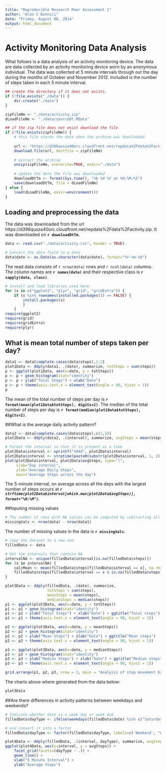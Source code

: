 ```yaml
---
title: "Reproducible Research Peer Assessment 1"
author: "Alan C Bonnici"
date: "Friday, August 08, 2014"
output: html_document
---
```


Activity Monitoring Data Analysis
=================================

What follows is a data analysis of an activity monitoring device. The data are data collected by an activity monitoring device worn by an anonymous individual. The data was collected at 5 minute intervals through out the day during the months of October and November 2012. Included is the number of steps taken in each 5 minute interval.

```r
## create the directory if it does not exists. 
if (!file.exists("./data")) {
    dir.create("./data")
}

zipFileNm <- "./data/activity.zip"
dLoadFileNm <- "./data/sourceDt.RData"

## if the zip file does not exist download the file
if (!file.exists(zipFileNm)) {
    # this file stores the date when the archive was downloaded
    
    url <- "https://d396qusza40orc.cloudfront.net/repdata%2Fdata%2Factivity.zip"
    download.file(url, destfile = zipFileNm)
    
    # extract the archive
    unzip(zipFileNm, overwrite=TRUE, exdir="./data")
    
    # update the date the file was downloaded
    downloadDtTm <- format(Sys.time(), "%b %d %Y at %H:%M:%S")
    save(downloadDtTm, file = dLoadFileNm)        
} else {
    load(dLoadFileNm, envir=environment())    
}
```

## Loading and preprocessing the data

The data was downloaded from the url https://d396qusza40orc.cloudfront.net/repdata%2Fdata%2Factivity.zip. It was downloaded on **`r downloadDtTm`**. 

```r
data <- read.csv("./data/activity.csv", header = TRUE)

# Convert the data field to a date
data$date <- as.Date(as.character(data$date), format="%Y-%m-%d")
```

The read data consists of `r nrow(data)` rows and `r ncol(data)` columns. The column names are **`r names(data)`** and their respective class is **`r sapply(data, class)`**.

```r
# Install and load libraries used here
for (x in c("ggplot2", "plyr", "grid", "gridExtra")) {
    if (x %in% rownames(installed.packages()) == FALSE) {
        install.packages(x)
        }
    }
require(ggplot2)
require(grid)
require(gridExtra)
require(plyr)
```

## What is mean total number of steps taken per day?
```r
data1 <- data[complete.cases(data$steps),1:2]
plot1Data <- ddply(data1, .(date), summarize, totSteps = sum(steps))
p <- ggplot(plot1Data, aes(x=date, y = totSteps))
p <- p + geom_histogram(stat="identity")
p <- p + ylab("Total Steps") + xlab("Date")
p <- p + theme(axis.text.x = element_text(angle = 90, hjust = 1))
p
```

The mean of the total number of steps per day is **```r format(mean(plot1Data$totSteps), digits=2) ```**.
The median of the total number of steps per day is **```r format(median(plot1Data$totSteps), digits=2)```**.

##What is the average daily activity pattern?
```r
data2 <- data[complete.cases(data$steps),c(1,3)]
plot2Data <- ddply(data2, .(interval), summarize, avgSteps = mean(steps))

# Format the interval so that it is present as a time
plot2Data$interval <- sprintf("%04d", plot2Data$interval)
plot2Data$interval <- strptime(paste0(substr(plot2Data$interval, 1, 2), ":", substr(plot2Data$interval, 3, 4)), "%H:%M")
plot(plot2Data$interval, plot2Data$avgSteps, type="l", 
     xlab="Day interval", 
     ylab="Average Daily Steps", 
     main="Average Steps across the day")
```

The 5-minute interval, on average across all the days with the largest number of steps occurs at ***```r strftime(plot2Data$interval[which.max(plot2Data$avgSteps)], format="%H:%M")```***.

##Inputing missing values

```r
# The number of rows with NA values can be computed by subtracting all the read rows from the number of complete cases computed for earlier parts of this solution.
missingVals <- nrow(data) - nrow(data1)
```

The number of missing values in the data is **```r missingVals```**.

```r
# copy the dataset to a new one
filledData <- data

# Get the intervals that contain NA
intervalNA <- unique(filledData$interval[is.na(filledData$steps)])
for (x in intervalNA) {
    calcMean <- mean(filledData$steps[filledData$interval == x], na.rm=TRUE)
    filledData$steps[filledData$interval == x & is.na(filledData$steps)] <- calcMean
}
```

```r
plot3Data <- ddply(filledData, .(date), summarize, 
                   totSteps = sum(steps), 
                   meanSteps = mean(steps), 
                   medianSteps = median(steps))
p1 <- ggplot(plot3Data, aes(x=date, y = totSteps))
p1 <- p1 + geom_histogram(stat="identity")
p1 <- p1 + ylab("Total Steps") + xlab("Date") + ggtitle("Total steps")
p1 <- p1 + theme(axis.text.x = element_text(angle = 90, hjust = 1))

p2 <- ggplot(plot3Data, aes(x=date, y = meanSteps))
p2 <- p2 + geom_histogram(stat="identity")
p2 <- p2 + ylab("Mean Steps") + xlab("Date") + ggtitle("Mean steps")
p2 <- p2 + theme(axis.text.x = element_text(angle = 90, hjust = 1))

p3 <- ggplot(plot3Data, aes(x=date, y = medianSteps))
p3 <- p3 + geom_histogram(stat="identity")
p3 <- p3 + ylab("Median Steps") + xlab("Date") + ggtitle("Median steps")
p3 <- p3 + theme(axis.text.x = element_text(angle = 90, hjust = 1))

grid.arrange(p1, p2, p3, nrow = 3, main = "Analysis of step movement by day")
```

The charts above where generated from the data below:

```r
plot3Data
```

##Are there differences in activity patterns between weekdays and weekends?

```r
# Indicate whether date is a week day or week end
filledData$dayType <- ifelse(weekdays(filledData$date) %in% c("Saturday", "Sunday"), 0, 1)

# and convert it into a factor
filledData$dayType <- factor(filledData$dayType, labels=c('Weekend', "Weekday"))

plot4Data <- ddply(filledData, .(interval, dayType), summarize, avgSteps = mean(steps))
ggplot(plot4Data, aes(x=interval, y = avgSteps)) +
    facet_grid(facets=(dayType ~ .)) +
    geom_line() + 
    xlab("5 Minute Interval") +
    ylab("Average Steps")
```

